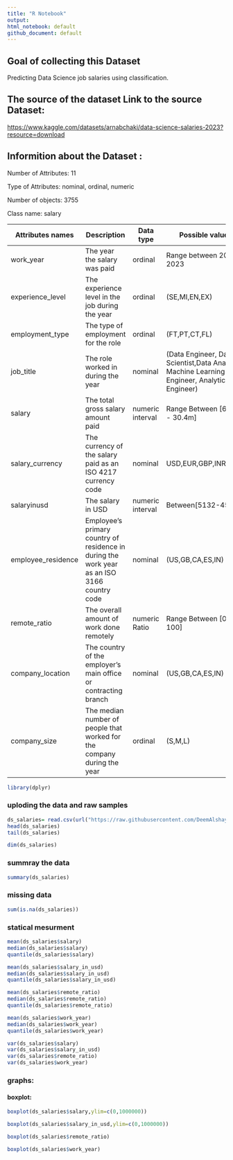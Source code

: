 ```yaml
---
title: "R Notebook"
output:
html_notebook: default
github_document: default
---
```


## Goal of collecting this Dataset 

Predicting Data Science job salaries using classification.

## The source of the dataset Link to the source Dataset: 

<https://www.kaggle.com/datasets/arnabchaki/data-science-salaries-2023?resource=download>

## Informition about the Dataset :

Number of Attributes: 11

Type of Attributes: nominal, ordinal, numeric

Number of objects: 3755

Class name: salary

| Attributes names   | Description                                                                                 | Data type        | Possible values                                                                             |
|-----------------------|-------------------|----------|----------------------|
| work_year          | The year the salary was paid                                                                | ordinal          | Range between 2020-2023                                                                     |
| experience_level   | The experience level in the job during the year                                             | ordinal          | (SE,MI,EN,EX)                                                                               |
| employment_type    | The type of employment for the role                                                         | ordinal          | (FT,PT,CT,FL)                                                                               |
| job_title          | The role worked in during the year                                                          | nominal          | (Data Engineer, Data Scientist,Data Analyst, Machine Learning Engineer, Analytics Engineer) |
| salary             | The total gross salary amount paid                                                          | numeric interval | Range Between [6000 - 30.4m]                                                                |
| salary_currency    | The currency of the salary paid as an ISO 4217 currency code                                | nominal          | USD,EUR,GBP,INR,CAD)                                                                        |
| salaryinusd        | The salary in USD                                                                           | numeric interval | Between[5132-450k]                                                                          |
| employee_residence | Employee's primary country of residence in during the work year as an ISO 3166 country code | nominal          | (US,GB,CA,ES,IN)                                                                            |
| remote_ratio       | The overall amount of work done remotely                                                    | numeric Ratio    | Range Between [0-100]                                                                       |
| company_location   | The country of the employer's main office or contracting branch                             | nominal          | (US,GB,CA,ES,IN)                                                                            |
| company_size       | The median number of people that worked for the company during the year                     | ordinal          | (S,M,L)                                                                                     |

```r
library(dplyr)
```

### uploding the data and raw samples

```r
ds_salaries= read.csv(url("https://raw.githubusercontent.com/DeemAlshaye/Miningproject/main/dataset/ds_salaries.csv"), header=TRUE)
head(ds_salaries)
tail(ds_salaries)
```

```r
dim(ds_salaries)
```

### summray the data

```r
summary(ds_salaries)
```

### missing data

```r
sum(is.na(ds_salaries))
```

### statical mesurment

```r
mean(ds_salaries$salary)
median(ds_salaries$salary)
quantile(ds_salaries$salary)
```

```r
mean(ds_salaries$salary_in_usd)
median(ds_salaries$salary_in_usd)
quantile(ds_salaries$salary_in_usd)
```

```r
mean(ds_salaries$remote_ratio)
median(ds_salaries$remote_ratio)
quantile(ds_salaries$remote_ratio)
```

```r
mean(ds_salaries$work_year)
median(ds_salaries$work_year)
quantile(ds_salaries$work_year)
```

```r
var(ds_salaries$salary)
var(ds_salaries$salary_in_usd)
var(ds_salaries$remote_ratio)
var(ds_salaries$work_year)
```

### graphs:

#### boxplot:

```r
boxplot(ds_salaries$salary,ylim=c(0,1000000))
```

```r
boxplot(ds_salaries$salary_in_usd,ylim=c(0,1000000))
```

```r
boxplot(ds_salaries$remote_ratio)
```

```r
boxplot(ds_salaries$work_year)
```
